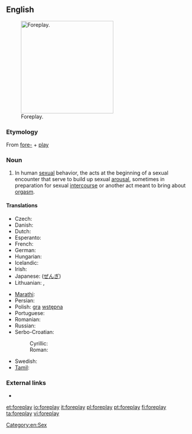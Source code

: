 ==English==
[[File:Nipping the Nape.png|thumb|250px|upright|Foreplay.]]

===Etymology===
From [[fore-]] + [[play]]

===Noun===
{{en-noun|-}}

# In human [[sexual]] behavior, the acts at the beginning of a sexual encounter that serve to build up sexual [[arousal]], sometimes in preparation for sexual [[intercourse]] or another act meant to bring about [[orgasm]].

====Translations====
{{trans-top|foreplay}}
* Czech: {{t-|cs|předehra|f}}
* Danish: {{t-|da|forspil}}
* Dutch: {{t-|nl|voorspel}}
* Esperanto: {{t|eo|antaŭludo|xs=Esperanto}}
* French: {{t+|fr|préliminaire}}
* German: {{t+|de|Vorspiel|n}}
* Hungarian: {{t+|hu|előjáték}}
* Icelandic: {{t|is|forleikur|m}}
* Irish: {{t-|ga|réamhshúgradh|m|xs=Irish}}
* Japanese: {{t|ja|前戯|tr=zengi}} ([[ぜんぎ]])
* Lithuanian: {{t|lt|meilės žaismas|m|xs=Lithuanian}},  {{t|lt|erotinės glamonės|f|p|xs=Lithuanian}}
{{trans-mid}}
* [[Marathi]]: {{t|mr|प्रणय|sc=Deva|xs=Marathi}}
* Persian: {{t+|fa|عشق‌بازی|tr=eshqbazi|xs=Persian}}
* Polish: [[gra]] [[wstępna]] {{f}}
* Portuguese: {{t-|pt|preliminares|f|p}}
* Romanian: {{t-|ro|preludiu|n}}
* Russian: {{t|ru|прелюдия|f|tr=preljúdija}}
* Serbo-Croatian:
*: Cyrillic: {{t|sh|предигра|f|alt=пре̏дигра|sc=Cyrl|xs=Serbo-Croatian}}
*: Roman: {{t|sh|predigra|f|alt=prȅdigra|xs=Serbo-Croatian}}
* Swedish: {{t-|sv|förspel}}
* [[Tamil]]: {{t|ta|பாலுணர்வூட்டல்|xs=Tamil}}
{{trans-bottom}}

===External links===
* {{pedia}}

[[Category:en:Sex]]

[[et:foreplay]]
[[io:foreplay]]
[[it:foreplay]]
[[pl:foreplay]]
[[pt:foreplay]]
[[fi:foreplay]]
[[ta:foreplay]]
[[vi:foreplay]]